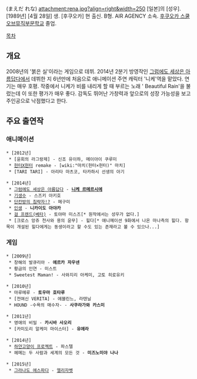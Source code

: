 {{{+1 前田玲奈 }}} (まえだ れな)
attachment:rena.jpg?align=right&width=250
[일본]의 [성우]. [1989년] [4월 28일] 생. [후쿠오카] 현 출신. B형. AIR AGENCY 소속. [http://www.fsm.ac.jp 후쿠오카 스쿨오브뮤직부문학교] 졸업.

[[목차]]
== 개요 ==
2008년의 '붉은 실'이라는 게임으로 데뷔. 2014년 2분기 방영작인 [[그럼에도 세상은 아름답다]]에서 데뷔한 지 6년만에 처음으로 애니메이션 주연 캐릭터 '니케'역을 맡았다. 연기는 매우 호평. 작중에서 니케가 비를 내리게 할 때 부르는 노래 ' Beautiful Rain'을 불렀는데 이 또한 평가가 매우 좋다. 감독도 뛰어난 가창력과 앞으로의 성장 가능성을 보고 주인공으로 낙점했다고 한다.

== 주요 출연작 ==
=== 애니메이션 ===
 * [2012년]
  * [윤회의 라그랑제] - 신조 유이하, 메이아이 쿠루미
  * [[헌터X헌터]] remake - [wiki:"마치(헌터×헌터)" 마치]
  * [TARI TARI] - 아리타 마츠코, 타카하시 선생의 아기

 * [2014년]
  * [[그럼에도 세상은 아름답다]] - '''[[니케 르메르시에]]'''
  * [[기생수]] - 스즈키 아키호
  * [[단칸방의 침략자%21%3F|단칸방의 침략자!?]] - 메구미
  * [[인생(라이트 노벨)|인생]] - '''니카이도 아야카'''
  * [[걸 프렌드(베타)]] - 토야마 미스즈[* 원작에서는 성우가 없다.]
  * [크로스 앙쥬 천사와 용의 윤무] - 힐다[* 애니메이션 9화에서 나온 마나측의 힐다. 항목이 개설된 힐다에게는 동생이라고 할 수도 있는 존재라고 볼 수 있으나...]

=== 게임 ===
 * [2009년]
  * 창해의 발큐리아 - '''에르카 자우넨'''
  * 황금의 인연 - 미스트
  * Sweetest Maman! - 사와지리 아케미, 고토 히로유키

 * [2010년]
  * 마루메루 - '''토우마 호타루'''
  * [전여신 VERITA] - 에블린느, 라텐닐
  * HOUND -수욕의 매수자- - '''사쿠라가와 카스미'''

 * [2011년]
  * 영애의 비밀 - '''카시바 사오리'''
  * [카미도리 알케미 마이스터] - '''유에라'''

 * [2014년]
  * [[하얀고양이 프로젝트]] - 파스텔
  * 헤메는 두 사람과 세계의 모든 것 - '''미즈노미야 나나'''

 * [2015년]
  * [[그라나도 에스파다]] - [[엘리자벳(그라나도 에스파다)|엘리자벳]]
